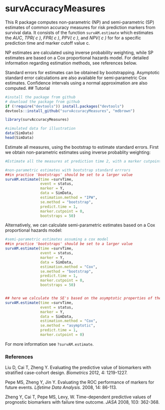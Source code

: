 survAccuracyMeasures
=============================================

This R package computes non-parametric (NP) and semi-parametric (SP) estimates of common accuracy measures for risk prediction markers from survival data. It consists of the function `survAM.estimate` which estimates the *AUC*, *TPR( c )*, *FPR( c )*, *PPV( c )*, and *NPV( c )* for for a specific prediction time and marker cutoff value c.  

 NP estimates are calculated using inverse probability weighting, while SP estimates are based on a Cox proportional hazards model. For detailed information regarding estimation methods, see references below. 

Standard errors for estimates can be obtained by bootstrapping. Asymptotic standard error calculations are also available for semi-parametric Cox estimates. Confidence intervals using a normal approximation are also computed.
## Tutorial


```r
#install the package from github
# download the package from github
if (!require("devtools")) install.packages("devtools")
devtools::install_github("survAccuracyMeasures", "mdbrown")
```

```r
library(survAccuracyMeasures)

#simulated data for illustration
data(SimData)
head(SimData)
```


Estimate all measures, using the bootstrap to estimate standard errors. First we obtain non-parametric estimates using inverse probablity weighting:

```r
#Estimate all the measures at prediction time 2, with a marker cutpoint at 0. 

#non-parametric estimates with bootstrap standard errrors
##in practice 'bootstraps' should be set to a larger value
survAM.estimate(time =survTime, 
                event = status, 
                marker = Y,
                data = SimData, 
                estimation.method = "IPW",    
                se.method = "bootstrap",
                predict.time = 1, 
                marker.cutpoint = 0, 
                bootstraps = 50)
```

Alternatively, we can calculate semi-parametric estimates based on a Cox proportional hazards model:


```r
#semi-parametric estimates assuming a cox model
##in practice 'bootstraps' should be set to a larger value
survAM.estimate(time =survTime, 
                event = status, 
                marker = Y,
                data = SimData, 
                estimation.method = "Cox",
                se.method = "bootstrap",
                predict.time = 1, 
                marker.cutpoint = 0, 
                bootstraps = 50)


## here we calculate the SE's based on the asymptotic properties of the Cox estimator.  
survAM.estimate(time =survTime, 
                event = status, 
                marker = Y,
                data = SimData, 
                estimation.method = "Cox",    
                se.method = "asymptotic",
                predict.time = 1, 
                marker.cutpoint = 0)

```




For more information see `?survAM.estimate`. 


### References
Liu D, Cai T, Zheng Y. Evaluating the predictive value of biomarkers with stratified case-cohort design. *Biometrics* 2012, 4: 1219-1227.

Pepe MS, Zheng Y, Jin Y. Evaluating the ROC performance of markers for future events. *Lifetime Data Analysis.* 2008, 14: 86-113.

Zheng Y, Cai T, Pepe MS, Levy, W. Time-dependent predictive values of prognostic biomarkers with failure time outcome. *JASA* 2008, 103: 362-368.














